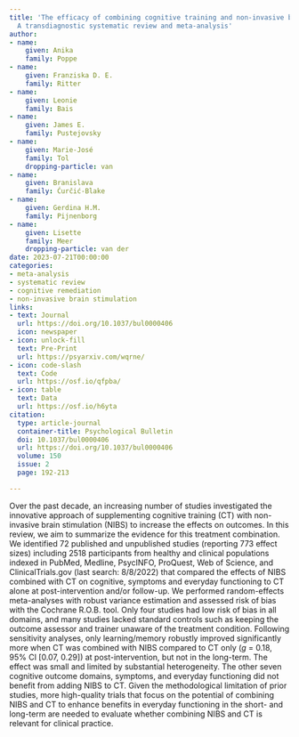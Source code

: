 ```yaml
---
title: 'The efficacy of combining cognitive training and non-invasive brain stimulation:
  A transdiagnostic systematic review and meta-analysis'
author:
- name:
    given: Anika
    family: Poppe
- name:
    given: Franziska D. E.
    family: Ritter
- name:
    given: Leonie
    family: Bais
- name:
    given: James E.
    family: Pustejovsky
- name:
    given: Marie-José
    family: Tol
    dropping-particle: van
- name:
    given: Branislava
    family: Ćurčić-Blake
- name:
    given: Gerdina H.M.
    family: Pijnenborg
- name:
    given: Lisette
    family: Meer
    dropping-particle: van der
date: 2023-07-21T00:00:00
categories:
- meta-analysis
- systematic review
- cognitive remediation
- non-invasive brain stimulation
links:
- text: Journal
  url: https://doi.org/10.1037/bul0000406
  icon: newspaper
- icon: unlock-fill
  text: Pre-Print
  url: https://psyarxiv.com/wqrne/
- icon: code-slash
  text: Code
  url: https://osf.io/qfpba/
- icon: table
  text: Data
  url: https://osf.io/h6yta
citation:
  type: article-journal
  container-title: Psychological Bulletin
  doi: 10.1037/bul0000406
  url: https://doi.org/10.1037/bul0000406
  volume: 150
  issue: 2
  page: 192-213

---
```


Over the past decade, an increasing number of studies investigated the innovative approach of supplementing cognitive training (CT) with non-invasive brain stimulation (NIBS) to increase the effects on outcomes. In this review, we aim to summarize the evidence for this treatment combination. We identified 72 published and unpublished studies (reporting 773 effect sizes) including 2518 participants from healthy and clinical populations indexed in PubMed, Medline, PsycINFO, ProQuest, Web of Science, and ClinicalTrials.gov (last search: 8/8/2022) that compared the effects of NIBS combined with CT on cognitive, symptoms and everyday functioning to CT alone at post-intervention and/or follow-up. We performed random-effects meta-analyses with robust variance estimation and assessed risk of bias with the Cochrane R.O.B. tool. Only four studies had low risk of bias in all domains, and many studies lacked standard controls such as keeping the outcome assessor and trainer unaware of the treatment condition. Following sensitivity analyses, only learning/memory robustly improved significantly more when CT was combined with NIBS compared to CT only ($g$ = 0.18, 95% CI [0.07, 0.29]) at post-intervention, but not in the long-term. The effect was small and limited by substantial heterogeneity. The other seven cognitive outcome domains, symptoms, and everyday functioning did not benefit from adding NIBS to CT. Given the methodological limitation of prior studies, more high-quality trials that focus on the potential of combining NIBS and CT to enhance benefits in everyday functioning in the short- and long-term are needed to evaluate whether combining NIBS and CT is relevant for clinical practice.


